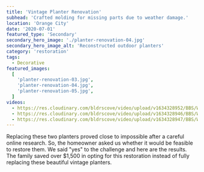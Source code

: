 ```yaml
---
title: 'Vintage Planter Renovation'
subhead: 'Crafted molding for missing parts due to weather damage.'
location: 'Orange City'
date: '2020-07-01'
featured_type: 'Secondary'
secondary_hero_image: './planter-renovation-04.jpg'
secondary_hero_image_alt: 'Reconstructed outdoor planters'
category: 'restoration'
tags:
  - Decorative
featured_images:
  [
    'planter-renovation-03.jpg',
    'planter-renovation-04.jpg',
    'planter-renovation-05.jpg',
  ]
videos:
  - https://res.cloudinary.com/bldrscove/video/upload/v1634328952/BBS/Website-Assets/renovated-planter-overview-03_kqqvpy.mp4
  - https://res.cloudinary.com/bldrscove/video/upload/v1634328946/BBS/Website-Assets/renovated-planter-overview-02_qvs8ti.mp4
  - https://res.cloudinary.com/bldrscove/video/upload/v1634328947/BBS/Website-Assets/renovated-planter-overview-01_zwqfdm.mp4
---
```


Replacing these two planters proved close to impossible after a careful online
research. So, the homeowner asked us whether it would be feasible to restore
them. We said "yes" to the challenge and here are the results. The family saved
over $1,500 in opting for this restoration instead of fully replacing these
beautiful vintage planters.
